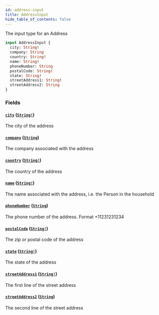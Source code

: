 ```yaml
---
id: address-input
title: AddressInput
hide_table_of_contents: false
---
```



The input type for an Address

```graphql
input AddressInput {
  city: String!
  company: String
  country: String!
  name: String!
  phoneNumber: String
  postalCode: String!
  state: String!
  streetAddress1: String!
  streetAddress2: String
}
```


### Fields

#### [`city`](#) ([`String!`](/supply/api/graphql-admin/reference/scalars/string))

The city of the address


#### [`company`](#) ([`String`](/supply/api/graphql-admin/reference/scalars/string))

The company associated with the address


#### [`country`](#) ([`String!`](/supply/api/graphql-admin/reference/scalars/string))

The country of the address


#### [`name`](#) ([`String!`](/supply/api/graphql-admin/reference/scalars/string))

The name associated with the address, i.e. the Person in the household


#### [`phoneNumber`](#) ([`String`](/supply/api/graphql-admin/reference/scalars/string))

The phone number of the address. Format +11231231234


#### [`postalCode`](#) ([`String!`](/supply/api/graphql-admin/reference/scalars/string))

The zip or postal code of the address


#### [`state`](#) ([`String!`](/supply/api/graphql-admin/reference/scalars/string))

The state of the address


#### [`streetAddress1`](#) ([`String!`](/supply/api/graphql-admin/reference/scalars/string))

The first line of the street address


#### [`streetAddress2`](#) ([`String`](/supply/api/graphql-admin/reference/scalars/string))

The second line of the street address




